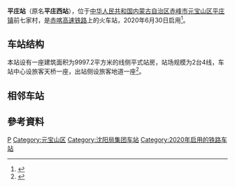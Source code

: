 {{About|2020年开通的赤喀高速铁路车站|原名'''平庄站'''的叶赤铁路普速车站|平庄北站}}
{{Infobox China railway station
|车站名称 = 平庄站
|eng_name = Pingzhuang Railway Station
|image = 
|caption = 
|former = 平庄西站
|address = [[内蒙古自治区|内蒙古自治区]][[赤峰市|赤峰市]][[元宝山区|元宝山区]][[平庄镇|平庄镇]]前七家村
|coordinates = {{coord|41.988100|119.289318|display=inline,title}}
|elevation = 
|owned = [[中国铁路沈阳局集团|中国铁路沈阳局集团]]
|operator = 
|lines = [[赤喀高速铁路|赤喀高速铁路]]
|distance = 
|platform = 2座[[侧式站台|侧式站台]]
|tracks = 4条
|bus_routes = 
|bus_stands = 
|connections = 
|structure = [[地面车站|地面车站]]
|hall = 
|depth = 
|levels = 
|interchange = 
|exits = 
|architect = 
|architectural_style = 
|colour = 
|type = 客运站
|status = 
|code = 
|commercial_code = PAD
|pinyin_code = PZH
|iata = 
|zone = 
|classification = 
|website = 
|built = 
|opened = 2020年6月30日
|opening = 
|closed = 
|rebuilt = 
|electrified = 
|original = 
|pregroup = 
|postgroup = 
|prenational = 
|years = 
|events = 
|pass_year = 
|passengers = 
|pass_system = 
|pass_rank = 
|mpassengers = 
|trains = 
|station_hours = 
|hours = 
|first = 
|last = 
|adjacent = 
|other_services = 
|route_map = 
}}
'''平庄站'''（原名'''平庄西站'''），位于[[中华人民共和国|中华人民共和国]][[内蒙古自治区|内蒙古自治区]][[赤峰市|赤峰市]][[元宝山区|元宝山区]][[平庄镇|平庄镇]]前七家村，是[[赤喀高速铁路|赤喀高速铁路]]上的火车站，2020年6月30日启用<ref>{{cite news|url=https://www.thepaper.cn/newsDetail_forward_8049789|title=赤峰高铁30日正式通车！|work=赤峰网信|date=2020-06-30|accessdate=2020-06-30|archive-date=2020-07-02|archive-url=https://web.archive.org/web/20200702101800/https://www.thepaper.cn/newsDetail_forward_8049789|dead-url=no}}</ref>。

== 车站结构 ==
本站设有一座建筑面积为9997.2平方米的线侧平式站房，站场规模为2台4线，车站中心设旅客天桥一座，出站侧设旅客地道一座<ref>{{cite web|url=https://www.sohu.com/a/219189673_769221|title=赤峰一高铁站面容曝光，快看看什么样的。|work=赤峰城事|date=2018-01-26|accessdate=2020-06-29|archive-date=2020-06-29|archive-url=https://web.archive.org/web/20200629234338/https://www.sohu.com/a/219189673_769221|dead-url=no}}</ref>。

==相邻车站==
{{start rail box|[[File:China_Railways.svg|16px]] [[中国铁路|中国铁路]]}}
{{s-inop|[[宁城站|宁城站]]|{{站|喀左}}方向}}
{{s-line|[[赤喀高速铁路|赤喀高速铁路]]<br />← 44km 平庄站 49km →}}
{{s-inop|[[赤峰站|赤峰站]]|{{站|赤峰}}方向}}
{{s-end}}

==參考資料==
{{reflist}}

{{China-rail-stub}}
{{赤喀高速铁路}}
[[Category:赤峰市铁路车站|P]]
[[Category:元宝山区|Category:元宝山区]]
[[Category:沈阳局集团车站|Category:沈阳局集团车站]]
[[Category:2020年启用的铁路车站|Category:2020年启用的铁路车站]]
